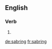
==English==

===Verb===
{{head|en}}

# {{present participle of|sabre|lang=en}}

[[de:sabring]]
[[fr:sabring]]